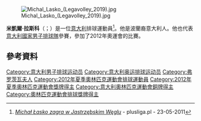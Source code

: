 [[File:Michal_Lasko_(Legavolley_2019).jpg|thumb]]

'''米凱爾·拉斯科'''（{{lang-it|Michal Lasko}}；{{bd|1981年|3月11日}}）是一位[[意大利|意大利]]排球運動員<ref>[http://www.plusliga.pl/news/id/4157/title/Michal-Lasko-zagra-w-Jastrzebskim-Weglu ''Michał Łasko zagra w Jastrzębskim Węglu''] - plusliga.pl - 23-05-2011</ref>。他是波蘭裔意大利人。他也代表[[意大利國家男子排球隊|意大利國家男子排球隊]]參賽，參加了2012年奧運會的比賽。

==參考資料==
{{Reflist}}
{{DEFAULTSORT:Lasko, Michal}}
[[Category:意大利男子排球运动员|Category:意大利男子排球运动员]]
[[Category:意大利奥运排球运动员|Category:意大利奥运排球运动员]]
[[Category:弗罗茨瓦夫人|Category:弗罗茨瓦夫人]]
[[Category:2012年夏季奧林匹克運動會排球運動員|Category:2012年夏季奧林匹克運動會排球運動員]]
[[Category:2012年夏季奧林匹克運動會獎牌得主|Category:2012年夏季奧林匹克運動會獎牌得主]]
[[Category:意大利奧林匹克運動會銅牌得主|Category:意大利奧林匹克運動會銅牌得主]]
[[Category:奧林匹克運動會排球獎牌得主|Category:奧林匹克運動會排球獎牌得主]]
{{italy-bio-stub}}